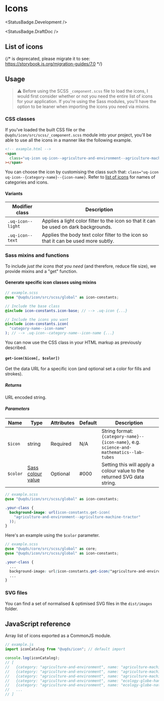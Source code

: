 
<Meta of={IconStories} />

# Icons

<StatusBadge.Development />

<StatusBadge.DraftDoc />

## List of icons

{/* <Story id="components-icon--icon" /> is deprecated, please migrate it to <Story of={referenceToStory} /> see: https://storybook.js.org/migration-guides/7.0 */}

<Story id="components-icon--icon" />

## Usage

> ⚠️ Before using the SCSS `_component.scss` file to load the icons, I would
> first consider whether or not you need the entire list of icons for your
> application. If you're using the Sass modules, you'll have the option to be
> leaner when importing the icons you need via mixins.

### CSS classes

If you've loaded the built CSS file or the `@uqds/icon/src/scss/_component.scss`
module into your project, you'll be able to use all the icons in a manner like
the following example.

<span className="uq-icon uq-icon--agriculture-and-environment--agriculture-machine-tractor" />

```html
<!-- example.html -->
<span
  class="uq-icon uq-icon--agriculture-and-environment--agriculture-machine-tractor"
></span>
```

You can choose the icon by customising the class such that:
`class="uq-icon uq-icon--{category-name}--{icon-name}`. Refer to
[list of icons](/?path=/docs/components-icon--icon#list-of-icons) for names of
categories and icons.

#### Variants

| Modifier class    | Description                                                                          |
| ----------------- | ------------------------------------------------------------------------------------ |
| `.uq-icon--light` | Applies a light color filter to the icon so that it can be used on dark backgrounds. |
| `.uq-icon--text`  | Applies the body text color filter to the icon so that it can be used more subtly.   |

### Sass mixins and functions

To include *just the icons that you need* (and therefore, reduce file size), we
provide mixins and a "get" function.

#### Generate specific icon classes using mixins

```scss
// example.scss
@use "@uqds/icon/src/scss/global" as icon-constants;

// Include the base class
@include icon-constants.icon-base; // --> .uq-icon {...}

// Include the icons you want
@include icon-constants.icon(
  "category-name--icon-name"
); // --> .uq-icon--category-name--icon-name {...}
```

You can now use the CSS class in your HTML markup as previously described.

#### `get-icon($icon[, $color])`

Get the data URL for a specific icon (and optional set a color for fills and
strokes).

##### Returns

URL encoded string.

##### Parameters

| Name     | Type                                                                   | Attributes | Default | Description                                                                              |
| -------- | ---------------------------------------------------------------------- | ---------- | ------- | ---------------------------------------------------------------------------------------- |
| `$icon`  | string                                                                 | Required   | N/A     | String format: `{category-name}--{icon-name}`, e.g. `science-and-mathematics--lab-tubes` |
| `$color` | [Sass colour value](https://sass-lang.com/documentation/values/colors) | Optional   | #000    | Setting this will apply a colour value to the returned SVG data string.                  |

```scss
// example.scss
@use "@uqds/icon/src/scss/global" as icon-constants;

.your-class {
  background-image: url(icon-constants.get-icon(
    "agriculture-and-environment--agriculture-machine-tractor"
  ));
}
```

Here's an example using the `$color` parameter.

<span className="uqds-icon--green-example" />

```scss
// example.scss
@use "@uqds/core/src/scss/global" as core;
@use "@uqds/icon/src/scss/global" as icon-constants;

.your-class {
  ...
  background-image: url(icon-constants.get-icon("agriculture-and-environment--agriculture-machine-tractor", core.$uq-green));
  ...
}
```

### SVG files

You can find a set of normalised & optimised SVG files in the `dist/images`
folder.

## JavaScript reference

Array list of icons exported as a CommonJS module.

```js
// example.js
import iconCatalog from "@uqds/icon"; // default import

console.log(iconCatalog);
// [
//   {category: "agriculture-and-environment", name: "agriculture-machine-harvester-1"}
//   {category: "agriculture-and-environment", name: "agriculture-machine-plow-2"}
//   {category: "agriculture-and-environment", name: "agriculture-machine-tractor"}
//   {category: "agriculture-and-environment", name: "ecology-globe-hand"}
//   {category: "agriculture-and-environment", name: "ecology-globe-nature"}
//   ...
// ]
```
